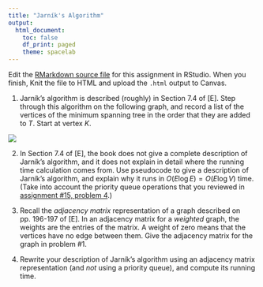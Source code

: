 ```yaml
---
title: "Jarník's Algorithm"
output:
  html_document:
    toc: false
    df_print: paged
    theme: spacelab
---
```


Edit the [RMarkdown source file](27jarnik.Rmd) for this assignment in RStudio. When you finish, Knit the file to HTML and upload the `.html` output to Canvas.

1. Jarník's algorithm is described (roughly) in Section 7.4 of [E]. Step through this algorithm on the following graph, and record a list of the vertices of the minimum spanning tree in the order that they are added to $T$. Start at vertex $K$.

![](https://djhunter.github.io/algorithms/images/wtgraph.png)




2. In Section 7.4 of [E], the book does not give a complete description of Jarník's algorithm, and it does not explain in detail where the running time calculation comes from. Use pseudocode to give a description of Jarník's algorithm, and explain why it runs in $O(E \log E) = O(E \log V)$ time. (Take into account the priority queue operations that you reviewed in [assignment #15, problem 4](15prefixcodes.html).)




3. Recall the *adjacency matrix* representation of a graph described on pp. 196-197 of [E]. In an adjacency matrix for a *weighted* graph, the weights are the entries of the matrix. A weight of zero means that the vertices have no edge between them. Give the adjacency matrix for the graph in problem #1.




4. Rewrite your description of Jarník's algorithm using an adjacency matrix representation (and *not* using a priority queue), and compute its running time. 




